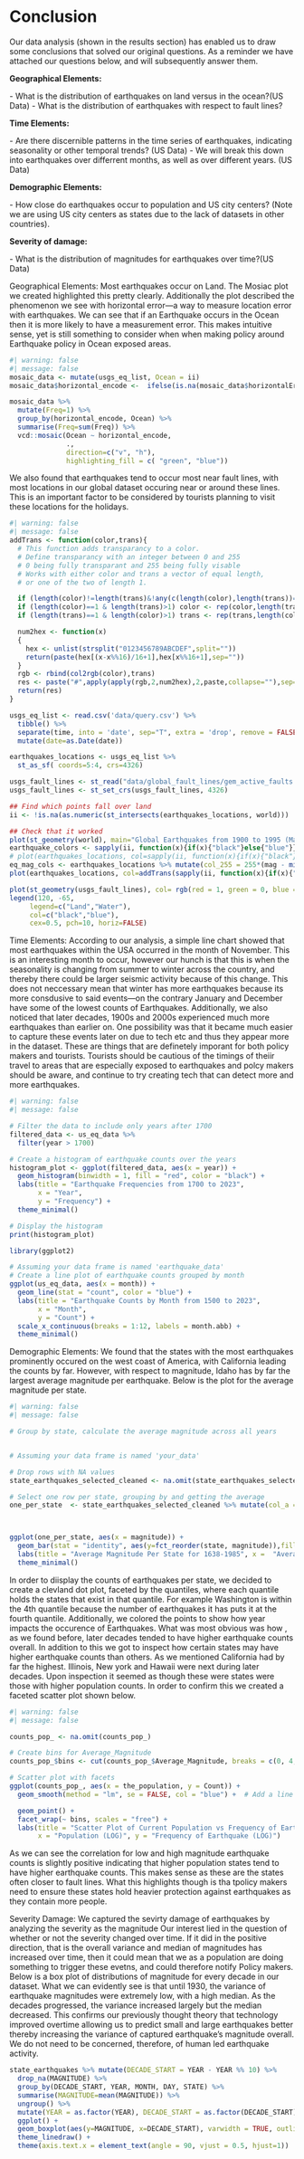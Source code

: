 # Conclusion
Our data analysis (shown in the results section) has enabled us to draw some conclusions that solved our original questions. 
As a reminder we have attached our questions below, and will subsequently answer them. 


**Geographical Elements:**

\- What is the distribution of earthquakes on land versus in the ocean?(US Data)
\- What is the distribution of earthquakes with respect to fault lines?

**Time Elements:**

\- Are there discernible patterns in the time series of earthquakes, indicating seasonality or other temporal trends? (US Data)
\- We will break this down into earthquakes over differrent months, as well as over different years. (US Data)

**Demographic Elements:**

\- How close do earthquakes occur to population and US city centers?
(Note we are using US city centers as states due to the lack of datasets in other countries).

**Severity of damage:**

\- What is the distribution of magnitudes for earthquakes over time?(US Data)


Geographical Elements:
Most earthquakes occur on Land. The Mosiac plot we created highlighted this pretty clearly. Additionally the plot described the phenomenon we see with horizontal error—a way to measure location error with earthquakes. We can see that if an Earthquake occurs in the Ocean then it is more likely to have a measurement error. This makes intuitive sense, yet is still something to consider when when making policy around Earthquake policy in Ocean exposed areas.  
```r

#| warning: false
#| message: false
mosaic_data <- mutate(usgs_eq_list, Ocean = ii)
mosaic_data$horizontal_encode <-  ifelse(is.na(mosaic_data$horizontalError), '0', 'More than 0')

mosaic_data %>% 
  mutate(Freq=1) %>% 
  group_by(horizontal_encode, Ocean) %>% 
  summarise(Freq=sum(Freq)) %>% 
  vcd::mosaic(Ocean ~ horizontal_encode, 
              ., 
              direction=c("v", "h"), 
              highlighting_fill = c( "green", "blue"))
```

We also found that earthquakes tend to occur most near fault lines, with most locations in our global dataset occuring near or around these lines. This is an important factor to be considered by tourists planning to visit these locations for the holidays. 

```r
#| warning: false
#| message: false
addTrans <- function(color,trans){
  # This function adds transparancy to a color.
  # Define transparancy with an integer between 0 and 255
  # 0 being fully transparant and 255 being fully visable
  # Works with either color and trans a vector of equal length,
  # or one of the two of length 1.

  if (length(color)!=length(trans)&!any(c(length(color),length(trans))==1)) stop("Vector lengths not correct")
  if (length(color)==1 & length(trans)>1) color <- rep(color,length(trans))
  if (length(trans)==1 & length(color)>1) trans <- rep(trans,length(color))

  num2hex <- function(x)
  {
    hex <- unlist(strsplit("0123456789ABCDEF",split=""))
    return(paste(hex[(x-x%%16)/16+1],hex[x%%16+1],sep=""))
  }
  rgb <- rbind(col2rgb(color),trans)
  res <- paste("#",apply(apply(rgb,2,num2hex),2,paste,collapse=""),sep="")
  return(res)
}

usgs_eq_list <- read.csv('data/query.csv') %>%
  tibble() %>%
  separate(time, into = 'date', sep="T", extra = 'drop', remove = FALSE) %>%
  mutate(date=as.Date(date))

earthquakes_locations <- usgs_eq_list %>%
  st_as_sf( coords=5:4, crs=4326)

usgs_fault_lines <- st_read("data/global_fault_lines/gem_active_faults.shp", quiet=TRUE)
usgs_fault_lines <- st_set_crs(usgs_fault_lines, 4326)

## Find which points fall over land
ii <- !is.na(as.numeric(st_intersects(earthquakes_locations, world)))

## Check that it worked
plot(st_geometry(world), main="Global Earthquakes from 1900 to 1995 (Magnitude 4+)")
earthquake_colors <- sapply(ii, function(x){if(x){"black"}else{"blue"}})
# plot(earthquakes_locations, col=sapply(ii, function(x){if(x){"black"}else{"blue"}}), alpha=0.2, pch=16, add=TRUE, cex=0.5)
eq_mag_cols <- earthquakes_locations %>% mutate(col_255 = 255*(mag - min(mag))/diff(range(mag)) ) %>% pull(col_255)
plot(earthquakes_locations, col=addTrans(sapply(ii, function(x){if(x){"black"}else{"blue"}}), eq_mag_cols), pch=16, add=TRUE, cex=0.5)

plot(st_geometry(usgs_fault_lines), col= rgb(red = 1, green = 0, blue = 0, alpha = 0.5), add=TRUE)
legend(120, -65,
     legend=c("Land","Water"),
     col=c("black","blue"),
     cex=0.5, pch=10, horiz=FALSE)
```



Time Elements:
According to our analysis, a simple line chart showed that most earthquakes within the USA occurred in the month of November. This is an interesting month to occur, however our hunch is that this is when the seasonality is changing from summer to winter across the country, and thereby there could be larger seismic activity because of this change. This does not neccessary mean that winter has more earthquakes because its more consdusive to said events—on the contrary January and December have some of the lowest counts of Earthquakes. Additionally, we also noticed that later decades, 1900s and 2000s experienced much more earthquakes than earlier on. One possibility was that it became much easier to capture these events later on due to tech etc and thus they appear more in the dataset. These are things that are definetely imporant for both policy makers and tourists. Tourists should be cautious of the timings of theiir travel to areas that are especially exposed to earthquakes and polcy makers should be aware, and continue to try creating tech that can detect more and more earthquakes.  


```r
#| warning: false
#| message: false

# Filter the data to include only years after 1700
filtered_data <- us_eq_data %>%
  filter(year > 1700)

# Create a histogram of earthquake counts over the years
histogram_plot <- ggplot(filtered_data, aes(x = year)) +
  geom_histogram(binwidth = 1, fill = "red", color = "black") +
  labs(title = "Earthquake Frequencies from 1700 to 2023",
       x = "Year",
       y = "Frequency") +
  theme_minimal()

# Display the histogram
print(histogram_plot)

```

```r
library(ggplot2)

# Assuming your data frame is named 'earthquake_data'
# Create a line plot of earthquake counts grouped by month
ggplot(us_eq_data, aes(x = month)) +
  geom_line(stat = "count", color = "blue") +
  labs(title = "Earthquake Counts by Month from 1500 to 2023",
       x = "Month",
       y = "Count") +
  scale_x_continuous(breaks = 1:12, labels = month.abb) +
  theme_minimal()

```


Demographic Elements: 
We found that the states with the most earthquakes prominently occured on the west coast of America, with California leading the counts by far. However, with respect to magnitude, Idaho has by far the largest average magnitude per earthquake. Below is the plot for the average magnitude per state. 


```r

#| warning: false
#| message: false

# Group by state, calculate the average magnitude across all years


# Assuming your data frame is named 'your_data'

# Drop rows with NA values
state_earthquakes_selected_cleaned <- na.omit(state_earthquakes_selected)

# Select one row per state, grouping by and getting the average
one_per_state  <- state_earthquakes_selected_cleaned %>% mutate(col_a = 1) %>% select(state = NAME, magnitude=MAGNITUDE) %>% group_by(state) %>% summarise(magnitude=mean(magnitude))



ggplot(one_per_state, aes(x = magnitude)) +
  geom_bar(stat = "identity", aes(y=fct_reorder(state, magnitude)),fill = "skyblue") +
  labs(title = "Average Magnitude Per State for 1638-1985", x =  "Average Magnitude", y = "State") +
  theme_minimal()

```

In order to diisplay the counts of earthquakes per state, we decided to create a clevland dot plot, faceted by the quantiles, where each quantile holds the states that exist in that quantile. For example Washington is within the 4th quantile because the number of earthquakes it has puts it at the fourth quantile. Additionally, we colored the points to show how year impacts the occurence of Earthquakes. What was most  obvious was how , as we found before, later decades tended to have higher earthquake counts overall. In addition to this we got to inspect how certain states may have higher earthquake counts than others. As we mentioned California had by far the highest. Illinois, New york and Hawaii were next during later decades. Upon inspection it seemed as though these were states were those with higher population counts. In order to confirm this we created a faceted scatter plot shown below. 


```r

#| warning: false
#| message: false

counts_pop_ <- na.omit(counts_pop_)

# Create bins for Average_Magnitude
counts_pop_$bins <- cut(counts_pop_$Average_Magnitude, breaks = c(0, 4, 11), labels = c("0-4", "5-11"))

# Scatter plot with facets
ggplot(counts_pop_, aes(x = the_population, y = Count)) +
  geom_smooth(method = "lm", se = FALSE, col = "blue") +  # Add a line of best fit

  geom_point() +
  facet_wrap(~ bins, scales = "free") +
  labs(title = "Scatter Plot of Current Population vs Frequency of Earthquakes with Binned Average Magnitude for 1638-1985",
       x = "Population (LOG)", y = "Frequency of Earthquake (LOG)")

```

As we can see the correlation for low and high magnitude earthquake counts is slightly positive indicating that higher population states tend to have higher earthquake counts. This makes sense as these are the states often closer to fault lines. What this highlights though is tha tpolicy makers need to ensure these states hold heavier protection against earthquakes as they contain more people. 

Severity Damage:
We captured the sevirty damage of earthquakes by analyzing the severity as the magnitude Our interest lied in the question of whether or not the severity changed over time. If it did in the positive direction, that is the overall variance and median of magnitudes has increased over time, then it could mean that we as a population are doing something to trigger these evetns, and could therefore notify Policy makers. Below is a box plot of distributions of magnitude for every decade in our dataset. What we can evidently see is that until 1930, the variance of earthquake magnitudes were extremely low, with a high median. As the decades progressed, the variance increased largely but the median decreased. This confirms our previously thought theory that technology improved overtime allowing us to predict small and large earthquakes better thereby increasing the variance of captured earthquake's magnitude overall. We do not need to be concerned, therefore, of human led earthquake activity. 

```r
state_earthquakes %>% mutate(DECADE_START = YEAR - YEAR %% 10) %>% 
  drop_na(MAGNITUDE) %>% 
  group_by(DECADE_START, YEAR, MONTH, DAY, STATE) %>% 
  summarise(MAGNITUDE=mean(MAGNITUDE)) %>% 
  ungroup() %>% 
  mutate(YEAR = as.factor(YEAR), DECADE_START = as.factor(DECADE_START)) %>% 
  ggplot() + 
  geom_boxplot(aes(y=MAGNITUDE, x=DECADE_START), varwidth = TRUE, outlier.size = 0.1, fill="red", alpha=0.5) + 
  theme_linedraw() + 
  theme(axis.text.x = element_text(angle = 90, vjust = 0.5, hjust=1))

```



